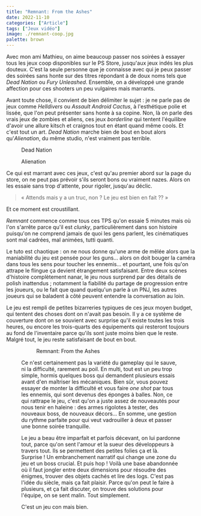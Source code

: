 ```yaml
---
title: "Remnant: From the Ashes"
date: 2022-11-10
categories: ["Article"]
tags: ["Jeux vidéo"]
image: ./remnant-coop.jpg
palette: brown
---
```


Avec mon ami Mathieu, on aime beaucoup passer nos soirées à essayer tous les jeux coop disponibles sur le PS Store, jusqu'aux jeux indés les plus douteux. C'est la seule personne que je connaisse avec qui je peux passer des soirées sans honte sur des titres répondant à de doux noms tels que _Dead Nation_ ou _Fury Unleashed_. Ensemble, on a développé une grande affection pour ces shooters un peu vulgaires mais marrants.

Avant toute chose, il convient de bien délimiter le sujet : je ne parle pas de jeux comme _Helldivers_
ou _Assault Android Cactus_, à l'esthétique polie et lissée, que l'on peut présenter sans honte à sa
copine. Non, là on parle des vrais jeux de zombies et aliens, ces jeux _borderline_ qui tentent l'équilibre
d'avoir une allure kitsch et craignos tout en étant quand même cools. Et c'est tout un art. _Dead Nation_
marche bien de bout en bout alors qu'_Alienation_, du même studio, n'est vraiment pas terrible.


<Gallery wide>
	<Figure src={deadNation} alt="Capture d'écran du jeu">
		Dead Nation
	</Figure>
	<Figure src={alienation} alt="Capture d'écran du jeu">
		Alienation
	</Figure>
</Gallery>

Ce qui est marrant avec ces jeux, c'est qu'au premier abord sur la page du store, on ne peut pas prévoir s'ils seront bons ou vraiment nazes. Alors on les essaie sans trop d'attente, pour rigoler, jusqu'au déclic.

> « Attends mais y a un truc, non ? Le jeu est bien en fait ?? »

Et ce moment est croustillant.

_Remnant_ commence comme tous ces TPS qu'on essaie 5 minutes mais où l'on s'arrête parce qu'il est _clunky_, particulièrement dans son histoire puisqu'on ne comprend jamais de quoi les gens parlent, les cinématiques sont mal cadrées, mal animées, tutti quanti.

Le tuto est chaotique : on ne nous donne qu'une arme de mêlée alors que la maniabilité du jeu est pensée pour les guns... alors on doit bouger la caméra dans tous les sens pour toucher les ennemis... et pourtant, une fois qu'on attrape le flingue ça devient étrangement satisfaisant. Entre deux scènes d'histoire complètement nanar, le jeu nous surprend par des détails de polish inattendus ; notamment la fiabilité du partage de progression entre les joueurs, ou le fait que quand quelqu'un parle à un PNJ, les autres joueurs qui se baladent à côté peuvent entendre la conversation au loin.

Le jeu est rempli de petites bizarreries typiques de ces jeux moyen budget, qui tentent des choses dont on n'avait pas besoin. Il y a ce système de couverture dont on se souvient avec surprise qu'il existe toutes les trois heures, ou encore les trois-quarts des équipements qui resteront toujours au fond de l'inventaire parce qu'ils sont juste moins bien que le reste. Malgré tout, le jeu reste satisfaisant de bout en bout.


<Gallery wide>
	<Figure src={coop} />
	<Figure src={singed}>Remnant: From the Ashes</Figure>
</Gallery>

Ce n'est certainement pas la variété du gameplay qui le sauve, ni la difficulté, rarement au poil. En multi, tout est un peu trop simple, hormis quelques boss qui demandent plusieurs essais avant d'en maîtriser les mécaniques. Bien sûr, vous pouvez essayer de monter la difficulté et vous faire _one shot_ par tous les ennemis, qui sont devenus des éponges à balles. Non, ce qui rattrape le jeu, c'est qu'on a juste assez de nouveautés pour nous tenir en haleine : des armes rigolotes à tester, des nouveaux boss, de nouveaux décors... En somme, une gestion du rythme parfaite pour qui veut vadrouiller à deux et passer une bonne soirée tranquille.

Le jeu a beau être imparfait et parfois décevant, on lui pardonne tout, parce qu'on sent l'amour et la sueur des développeurs à travers tout. Ils se permettent des petites folies ça et là. Surprise ! Un embranchement narratif qui change une zone du jeu et un boss crucial. Et puis hop ! Voilà une base abandonnée où il faut jongler entre deux dimensions pour résoudre des énigmes, trouver des objets cachés et lire des logs. C'est pas l'idée du siècle, mais ça fait plaisir. Parce qu'on peut le faire à plusieurs, et ça fait discuter, on trouve des solutions pour l'équipe, on se sent malin. Tout simplement.

C'est un jeu con mais bien.
